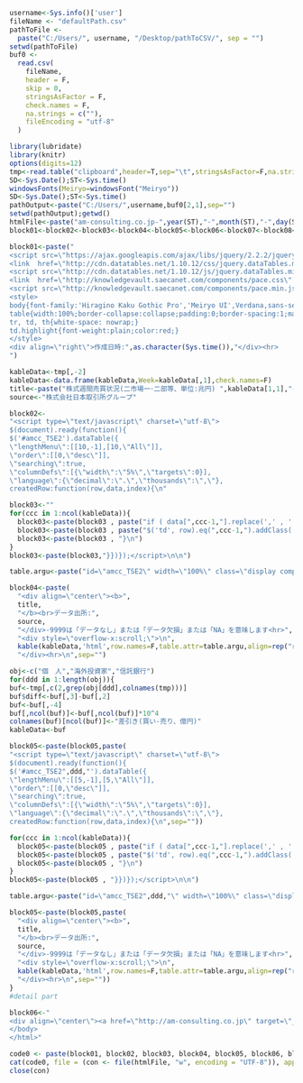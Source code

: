 ```r
username<-Sys.info()['user']
fileName <- "defaultPath.csv"
pathToFile <-
  paste("C:/Users/", username, "/Desktop/pathToCSV/", sep = "")
setwd(pathToFile)
buf0 <-
  read.csv(
    fileName,
    header = F,
    skip = 0,
    stringsAsFactor = F,
    check.names = F,
    na.strings = c(""),
    fileEncoding = "utf-8"
  )
```

```r
library(lubridate)
library(knitr)
options(digits=12)
tmp<-read.table("clipboard",header=T,sep="\t",stringsAsFactor=F,na.strings=c("-","－"," ---- ","…",".",""),check.names=F)
SD<-Sys.Date();ST<-Sys.time()
windowsFonts(Meiryo=windowsFont("Meiryo"))
SD<-Sys.Date();ST<-Sys.time()
pathOutput<-paste("C:/Users/",username,buf0[2,1],sep="")
setwd(pathOutput);getwd()
htmlFile<-paste("am-consulting.co.jp-",year(ST),"-",month(ST),"-",day(ST),"-",hour(ST),"-",minute(ST),"-",floor(second(ST)),".html",sep="")
block01<-block02<-block03<-block04<-block05<-block06<-block07<-block08<-block09<-block10<-block11<-""

block01<-paste("
<script src=\"https://ajax.googleapis.com/ajax/libs/jquery/2.2.2/jquery.min.js\"></script>
<link  href=\"http://cdn.datatables.net/1.10.12/css/jquery.dataTables.min.css\" rel=\"stylesheet\">
<script src=\"http://cdn.datatables.net/1.10.12/js/jquery.dataTables.min.js\"></script>
<link  href=\"http://knowledgevault.saecanet.com/components/pace.css\" rel=\"stylesheet\">
<script src=\"http://knowledgevault.saecanet.com/components/pace.min.js\"></script>
<style>
body{font-family:'Hiragino Kaku Gothic Pro','Meiryo UI',Verdana,sans-serif;}
table{width:100%;border-collapse:collapse;padding:0;border-spacing:1;margin-left:auto;margin-right:auto;font-size:100%;}
tr, td, th{white-space: nowrap;}
td.highlight{font-weight:plain;color:red;}
</style>
<div align=\"right\">作成日時:",as.character(Sys.time()),"</div><hr>
")

kableData<-tmp[,-2]
kableData<-data.frame(kableData,Week=kableData[,1],check.names=F)
title<-paste("株式週間売買状況(二市場一･二部等、単位:兆円) ",kableData[1,1],"-",kableData[nrow(kableData),1])
source<-"株式会社日本取引所グループ"

block02<-
"<script type=\"text/javascript\" charset=\"utf-8\">
$(document).ready(function(){
$('#amcc_TSE2').dataTable({
\"lengthMenu\":[[10,-1],[10,\"All\"]],
\"order\":[[0,\"desc\"]],
\"searching\":true,
\"columnDefs\":[{\"width\":\"5%\",\"targets\":0}],
\"language\":{\"decimal\":\".\",\"thousands\":\",\"},
createdRow:function(row,data,index){\n"

block03<-""
for(ccc in 1:ncol(kableData)){
  block03<-paste(block03 , paste("if ( data[",ccc-1,"].replace(',' , '') * 1 < 0 ) {\n",sep=""))
  block03<-paste(block03 , paste("$('td', row).eq(",ccc-1,").addClass('highlight');\n",sep=""))
  block03<-paste(block03 , "}\n")
}
block03<-paste(block03,"}})});</script>\n\n")

table.argu<-paste("id=\"amcc_TSE2\" width=\"100%\" class=\"display compact\"",sep="")

block04<-paste(
  "<div align=\"center\"><b>",
  title,
  "</b><br>データ出所:",
  source,
  "</div>-9999は「データなし」または「データ欠損」または「NA」を意味します<hr>",
  "<div style=\"overflow-x:scroll;\">\n",
  kable(kableData,'html',row.names=F,table.attr=table.argu,align=rep("r",ncol(kableData))),
  "</div><hr>\n",sep="")

obj<-c("個　人","海外投資家","信託銀行")
for(ddd in 1:length(obj)){
buf<-tmp[,c(2,grep(obj[ddd],colnames(tmp)))]
buf$diff<-buf[,3]-buf[,2]
buf<-buf[,-4]
buf[,ncol(buf)]<-buf[,ncol(buf)]*10^4
colnames(buf)[ncol(buf)]<-"差引き(買い-売り、億円)"
kableData<-buf

block05<-paste(block05,paste(
"<script type=\"text/javascript\" charset=\"utf-8\">
$(document).ready(function(){
$('#amcc_TSE2",ddd,"').dataTable({
\"lengthMenu\":[[5,-1],[5,\"All\"]],
\"order\":[[0,\"desc\"]],
\"searching\":true,
\"columnDefs\":[{\"width\":\"5%\",\"targets\":0}],
\"language\":{\"decimal\":\".\",\"thousands\":\",\"},
createdRow:function(row,data,index){\n",sep=""))

for(ccc in 1:ncol(kableData)){
  block05<-paste(block05 , paste("if ( data[",ccc-1,"].replace(',' , '') * 1 < 0 ) {\n",sep=""))
  block05<-paste(block05 , paste("$('td', row).eq(",ccc-1,").addClass('highlight');\n",sep=""))
  block05<-paste(block05 , "}\n")
}
block05<-paste(block05 , "}})});</script>\n\n")  

table.argu<-paste("id=\"amcc_TSE2",ddd,"\" width=\"100%\" class=\"display compact\"",sep="")

block05<-paste(block05,paste(
  "<div align=\"center\"><b>",
  title,
  "</b><br>データ出所:",
  source,
  "</div>-9999は「データなし」または「データ欠損」または「NA」を意味します<hr>",
  "<div style=\"overflow-x:scroll;\">\n",
  kable(kableData,'html',row.names=F,table.attr=table.argu,align=rep("r",ncol(kableData))),
  "</div><hr>\n",sep="")) 
}
#detail part

block06<-"
<div align=\"center\"><a href=\"http://am-consulting.co.jp\" target=\"_blank\">アセット・マネジメント・コンサルティング株式会社</a></div>
</body>
</html>" 

code0 <- paste(block01, block02, block03, block04, block05, block06, block07, block08, block09, block10, block11)
cat(code0, file = (con <- file(htmlFile, "w", encoding = "UTF-8")), append = T)
close(con)
```